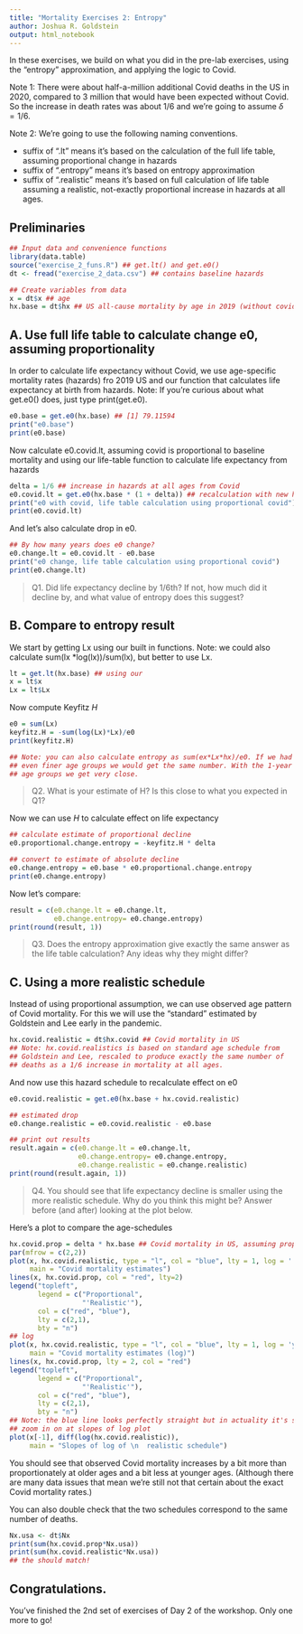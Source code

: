 ---
title: "Mortality Exercises 2: Entropy"
author: Joshua R. Goldstein
output: html_notebook
---

In these exercises, we build on what you did in the pre-lab exercises, using the "entropy" approximation, and applying the logic to Covid.

Note 1: There were about half-a-million additional Covid deaths in the US
in 2020, compared to 3 million that would have been expected
without Covid. So the increase in death rates was about 1/6 and we're going to assume $\delta = 1/6$.

Note 2: We're going to use the following naming conventions.

* suffix of ".lt" means it's  based on the calculation of the full life table, assuming proportional change in hazards
* suffix of  ".entropy" means it's based on entropy approximation
* suffix of ".realistic" means it's based on full calculation of life table assuming a realistic, not-exactly proportional increase in hazards at all ages.

## Preliminaries

```{r}
## Input data and convenience functions
library(data.table)
source("exercise_2_funs.R") ## get.lt() and get.e0()
dt <- fread("exercise_2_data.csv") ## contains baseline hazards 

## Create variables from data
x = dt$x ## age
hx.base = dt$hx ## US all-cause mortality by age in 2019 (without covid)
```



##   A. Use full life table to calculate change e0, assuming proportionality


In order to calculate life expectancy without Covid, we use age-specific mortality rates (hazards) fro 2019 US and our function that calculates life expectancy at birth from hazards. Note: If you're curious about what get.e0() does, just type print(get.e0).

```{r}
e0.base = get.e0(hx.base) ## [1] 79.11594
print("e0.base")
print(e0.base)
```

Now calculate e0.covid.lt, assuming covid is proportional to
baseline mortality and using our life-table function to calculate
life expectancy from hazards
```{r}
delta = 1/6 ## increase in hazards at all ages from Covid
e0.covid.lt = get.e0(hx.base * (1 + delta)) ## recalculation with new hazards
print("e0 with covid, life table calculation using proportional covid")
print(e0.covid.lt)
```


And let's also calculate drop in e0.

```{r}
## By how many years does e0 change?
e0.change.lt = e0.covid.lt - e0.base
print("e0 change, life table calculation using proportional covid")
print(e0.change.lt)
```

> Q1. Did life expectancy decline by 1/6th? If not, how much did it 
> decline by, and what value of entropy does this suggest?



##   B. Compare to entropy result 

We start by getting Lx using our built in functions. Note: we could also calculate sum(lx *log(lx))/sum(lx), but better to use Lx.

```{r}
lt = get.lt(hx.base) ## using our
x = lt$x
Lx = lt$Lx
```

Now compute Keyfitz $H$
```{r}
e0 = sum(Lx)
keyfitz.H = -sum(log(Lx)*Lx)/e0 
print(keyfitz.H)

## Note: you can also calculate entropy as sum(ex*Lx*hx)/e0. If we had
## even finer age groups we would get the same number. With the 1-year
## age groups we get very close.
```

> Q2. What is your estimate of H? Is this close to what you expected in Q1?

Now we can use $H$ to calculate effect on life expectancy

```{r}
## calculate estimate of proportional decline
e0.proportional.change.entropy = -keyfitz.H * delta

## convert to estimate of absolute decline
e0.change.entropy = e0.base * e0.proportional.change.entropy
print(e0.change.entropy)
```

Now let's compare:
```{r}
result = c(e0.change.lt = e0.change.lt,
           e0.change.entropy= e0.change.entropy)
print(round(result, 1))
```

> Q3. Does the entropy approximation give exactly the same answer as
> the life table calculation? Any ideas why they might differ?

## C. Using a more realistic schedule

Instead of using proportional assumption, we can use observed age 
pattern of Covid mortality. For this we will use the "standard" 
estimated by Goldstein and Lee early in the pandemic.


```{r}
hx.covid.realistic = dt$hx.covid ## Covid mortality in US
## Note: hx.covid.realistics is based on standard age schedule from
## Goldstein and Lee, rescaled to produce exactly the same number of
## deaths as a 1/6 increase in mortality at all ages.
```

And now use this hazard schedule to recalculate effect on e0
```{r}
e0.covid.realistic = get.e0(hx.base + hx.covid.realistic)

## estimated drop
e0.change.realistic = e0.covid.realistic - e0.base

## print out results
result.again = c(e0.change.lt = e0.change.lt,
                 e0.change.entropy= e0.change.entropy,
                 e0.change.realistic = e0.change.realistic)
print(round(result.again, 1))
```

> Q4. You should see that life expectancy decline is smaller using
> the more realistic schedule. Why do you think this might be? Answer
> before (and after) looking at the plot below.

Here's a plot to compare the age-schedules

```{r}


hx.covid.prop = delta * hx.base ## Covid mortality in US, assuming proportional increase
par(mfrow = c(2,2))
plot(x, hx.covid.realistic, type = "l", col = "blue", lty = 1, log = '',
     main = "Covid mortality estimates")
lines(x, hx.covid.prop, col = "red", lty=2)
legend("topleft",
       legend = c("Proportional",
                  "'Realistic'"),
       col = c("red", "blue"),
       lty = c(2,1),
       bty = "n")
## log
plot(x, hx.covid.realistic, type = "l", col = "blue", lty = 1, log = 'y',
     main = "Covid mortality estimates (log)")
lines(x, hx.covid.prop, lty = 2, col = "red")
legend("topleft",
       legend = c("Proportional",
                  "'Realistic'"),
       col = c("red", "blue"),
       lty = c(2,1),
       bty = "n")
## Note: the blue line looks perfectly straight but in actuality it's slope does vary a bit
## zoom in on at slopes of log plot
plot(x[-1], diff(log(hx.covid.realistic)),
     main = "Slopes of log of \n  realistic schedule")

```

You should see that observed Covid mortality increases by a bit more than proportionately at older ages and a bit less at younger ages. (Although there are many data issues that mean we're still not that certain about the exact Covid mortality rates.)

You can also double check that the two schedules correspond to the same number of deaths.

```{r}
Nx.usa <- dt$Nx
print(sum(hx.covid.prop*Nx.usa))
print(sum(hx.covid.realistic*Nx.usa))
## the should match!
```

## Congratulations. 

You've finished the 2nd set of exercises of Day 2 of the workshop. Only one more to go!


